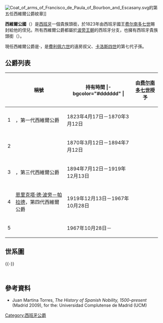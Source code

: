 {{orphan|time=2015-03-29T06:51:59+00:00}}
{{noteTA|
|1=zh-hans:塞维利亚; zh-hant:塞維利亞;zh-hk:西維爾; zh-tw:塞維亞;
}}
{{infobox peerage title
 | name = 西維爾公國'''<br>{{lang|es|Ducado de Sevilla}}
 | image= [[File:Coat_of_Arms_of_the_Spanish_House_of_Bourbon_Dukedoms.svg|90px]]
 | creation_date = 1823年 
 | monarch = [[费尔南多七世|费尔南多七世]] 
 | peerage = {{link-en|西班牙貴族|Spanish nobility}}
 | first_holder =  {{link-en|恩里克親王 (西維爾公爵)|Infante Enrique, Duke of Seville|恩里克親王}}
 | present_holder = {{link-en|弗朗西斯科·德·波旁－埃斯卡薩尼，第五代西維爾公爵|Francisco de Borbón y Escasany, 5th Duke of Seville}}
 | remainder_to = 已停止襲封
 }}

[[File:Coat_of_arms_of_Francisco_de_Paula_of_Bourbon_and_Escasany.svg|thumb]]的第五任西維爾公爵紋章]]

'''西維爾公國'''（{{lang-es|Ducado de Sevilla}}）是[[西班牙|西班牙]]一個貴族頭銜，於1823年由西班牙國王[[费尔南多七世|费尔南多七世]]賜封給他的侄兒{{link-en|恩里克親王 (西維爾公爵)|Infante Enrique, Duke of Seville|恩里克親王}}。所有西維爾公爵都屬於[[波旁王朝|波旁王朝]]的西班牙分支，也擁有西班牙貴族頭銜{{link-en|格倫代|Grandee}}（{{lang-es|Grandee}}）。

現任西維爾公爵是{{link-en|唐 (敬稱|Don (honorific)|唐}}·{{link-en|弗朗西斯科·德·波旁－埃斯卡薩尼，第五代西維爾公爵|Francisco de Borbón y Escasany, 5th Duke of Seville|弗朗西斯科·德·波旁－埃斯卡薩尼}}，是[[費利佩六世|費利佩六世]]的遠房叔父、[[卡洛斯四世|卡洛斯四世]]的第七代子孫。

==公爵列表==
{|  class="wikitable" 
|-
! !! 稱號 !! 持有時間 
|- bgcolor="#dddddd" |   
! colspan="5" | 由[[费尔南多七世|费尔南多七世]]授予
|-
| 1 || {{link-en|恩里克親王 (西維爾公爵)|Infante Enrique, Duke of Seville|恩里克親王}}，第一代西維爾公爵 || 1823年4月17日－1870年3月12日
|-
| 2 || {{link-en|恩里克·德·波旁－卡斯特利維，第二代西維爾公爵|Enrique de Borbón y Castellví, 2nd Duke of Seville}} || 1870年3月12日－1894年7月12日 
|-
| 3 || {{link-es|瑪麗亞·路易莎·德·波旁－帕拉德|María Luisa de Borbón y Parade}}，第三代西維爾公爵 || 1894年7月12日－1919年12月13日
|-
| 4 || [[恩里克塔·德·波旁－帕拉德|恩里克塔·德·波旁－帕拉德]]，第四代西維爾公爵 || 1919年12月13日－1967年10月28日 
|-
| 5 || {{link-en|弗朗西斯科·德·波旁－埃斯卡薩尼，第五代西維爾公爵|Francisco de Borbón y Escasany, 5th Duke of Seville}} || 1967年10月28日－
|}

==世系圖==
{{-}}
<div align=center style="padding: 0.5em; font-size:90%;">
{{Chart/start}}
{{Chart | | | | |Crex|Crex=[[卡洛斯四世|卡洛斯四世]]<br><small>(1748-1819)</small>}}
{{Chart | | | | | |!|}}
{{Chart | | | | |FPB|FPB={{link-en|弗朗西斯科·德·保拉親王|Infante Francisco de Paula of Spain}}<br><small>(1794-1865)</small>}}
{{Chart | | | | | |!|}}
{{Chart | | | | |EBI|EBI={{link-en|恩里克親王 (西維爾公爵)|Infante Enrique, Duke of Seville|恩里克親王，第一代西維爾公爵}}<br><small>(1823-1870)</small>|boxstyle_EBI =background-color:#CCCCFF}}
{{Chart | | | |,|-|^|-|-|-|.|}}
{{Chart | | |EBII| | | |FPB|EBII={{link-en|恩里克·德·波旁－卡斯特利維，第二代西維爾公爵|Enrique de Borbón y Castellví, 2nd Duke of Seville|恩里克·德·波旁－卡斯特利維，<br>第二代西維爾公爵}}<br><small>(1848-1894)</small>|boxstyle_EBII =background-color:#CCCCFF|FPB={{link-en|弗朗西斯科·德·保拉·德·波旁－卡斯特利維|Francisco de Paula de Borbón y Castellví}}<br><small>(1853-1942)</small>}}
{{Chart | |,|-|^|-|.| | | |!|}}
{{Chart |MLBIII| |EBIV|v|FPB|MLBIII={{link-es|瑪麗亞·路易莎·德·波旁－帕拉德|María Luisa de Borbón y Parade|瑪麗亞·路易莎·德·波旁－帕拉德，<br>第三代西維爾公爵}}<br><small>(1868-1919)</small>|boxstyle_MLBIII =background-color:#CCCCFF|EBIV=[[恩里克塔·德·波旁－帕拉德|恩里克塔·德·波旁－帕拉德，<br>第四代西維爾公爵]]<br><small>(1882-1968)</small>|boxstyle_EBIV =background-color:#CCCCFF|FPB=[[弗朗西斯科·德·保拉·德·波旁－拉托雷|弗朗西斯科·德·保拉·德·波旁－拉托雷]]<br><small>(1882-1952)</small>}}
{{Chart | | | | | | | |!| |}}
{{Chart | | | | | | |FPB| | |FPB=[[弗朗西斯科·德·波旁－波旁|弗朗西斯科·德·保拉·德·波旁－波旁]]<br><small>(1912-1995)</small>}}
{{Chart | | | | | | | |!| |}}
{{Chart | | | | | | |FPBV| | |FPBV={{link-en|弗朗西斯科·德·波旁－埃斯卡薩尼，第五代西維爾公爵|Francisco de Borbón y Escasany, 5th Duke of Seville|弗朗西斯科·德·波旁－埃斯卡薩尼，<br>第五代西維爾公爵}}<br><small>(1943-)</small>|boxstyle_FPBV =background-color:#CCCCFF}}
{{Chart | | | | | | | |!| |}}
{{Chart | | | | | | |FBH| | |FBH=[[弗朗西斯科·德·波旁－哈登柏格|弗朗西斯科·德·波旁－哈登柏格]]<br><small>(1976-)</small>}}
{{Chart/end}}
</div>
==參考資料==
* Juan Martina Torres, ''The History of Spanish Nobility, 1500–present'' (Madrid 2009), for the: Universidad Complutense de Madrid (UCM)

{{DEFAULTSORT:Seville}}
[[Category:西班牙公爵|Category:西班牙公爵]]